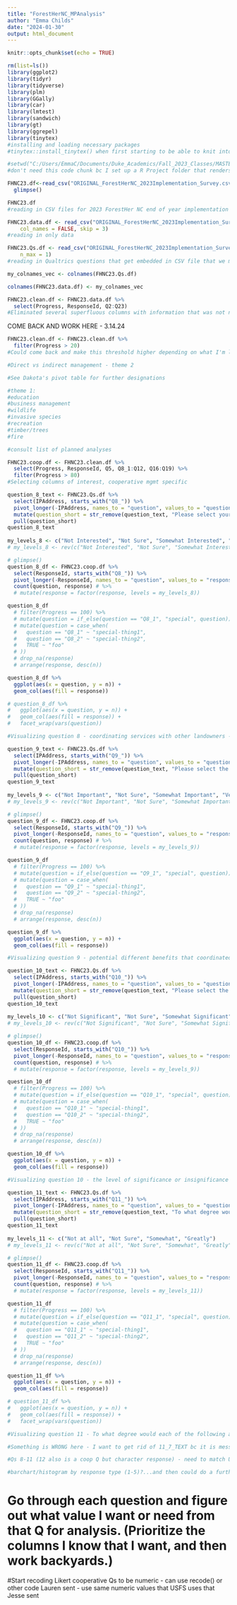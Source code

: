 ```yaml
---
title: "ForestHerNC_MPAnalysis"
author: "Emma Childs"
date: "2024-01-30"
output: html_document
---
```


```r
knitr::opts_chunk$set(echo = TRUE)
```


```r

rm(list=ls())
library(ggplot2)
library(tidyr)
library(tidyverse)
library(plm)
library(GGally)
library(car)
library(lmtest)
library(sandwich)
library(gt)
library(ggrepel)
library(tinytex)
#installing and loading necessary packages
#tinytex::install_tinytex() when first starting to be able to knit into spiffy looking PDFs if necessary. 

```


```r

#setwd("C:/Users/EmmaC/Documents/Duke_Academics/Fall_2023_Classes/MASTERS_PROJECT/R_Coding/FHNC_Rcode")
#don't need this code chunk bc I set up a R Project folder that renders this unnecessary. 

```


```r

FHNC23.df<-read_csv("ORIGINAL_ForestHerNC_2023Implementation_Survey.csv") %>%
  glimpse()

FHNC23.df
#reading in CSV files for 2023 ForestHer NC end of year implementation survey. 

``` 


```r

FHNC23.data.df <- read_csv("ORIGINAL_ForestHerNC_2023Implementation_Survey.csv", 
    col_names = FALSE, skip = 3)
#reading in only data

FHNC23.Qs.df <- read_csv("ORIGINAL_ForestHerNC_2023Implementation_Survey.csv", 
    n_max = 1)
#reading in Qualtrics questions that get embedded in CSV file that we may want to use later.

my_colnames_vec <- colnames(FHNC23.Qs.df)

colnames(FHNC23.data.df) <- my_colnames_vec

```


```r

FHNC23.clean.df <- FHNC23.data.df %>% 
  select(Progress, ResponseId, Q2:Q23)
#Eliminated several superfluous columns with information that was not needed for analysis (start time, end time, etc.)

```

COME BACK AND WORK HERE - 3.14.24

```r

FHNC23.clean.df <- FHNC23.clean.df %>%
  filter(Progress > 20)
#Could come back and make this threshold higher depending on what I'm looking for. Do I want to select or filter for the threshold? Should I have a more intensive filter for the subset of coop mgmt data?

```


```r

#Direct vs indirect management - theme 2

#See Dakota's pivot table for further designations 

```


```r

#theme 1:
#education
#business management
#wildlife
#invasive species
#recreation
#timber/trees
#fire
```



```r

#consult list of planned analyses

```


```r

FHNC23.coop.df <- FHNC23.clean.df %>% 
  select(Progress, ResponseId, Q5, Q8_1:Q12, Q16:Q19) %>%
  filter(Progress > 80) 
#Selecting columns of interest, cooperative mgmt specific

```


```r

question_8_text <- FHNC23.Qs.df %>% 
  select(IPAddress, starts_with("Q8_")) %>% 
  pivot_longer(-IPAddress, names_to = "question", values_to = "question_text") %>% 
  mutate(question_short = str_remove(question_text, "Please select your level of interest in each of the following different services that cooperative forest management can offer. - Coordinating with adjacent landowners (on|to) ")) %>% 
  pull(question_short)
question_8_text
  
my_levels_8 <- c("Not Interested", "Not Sure", "Somewhat Interested", "Very Interested")
# my_levels_8 <- rev(c("Not Interested", "Not Sure", "Somewhat Interested", "Very Interested"))

# glimpse()
question_8_df <- FHNC23.coop.df %>% 
  select(ResponseId, starts_with("Q8_")) %>% 
  pivot_longer(-ResponseId, names_to = "question", values_to = "response") %>% 
  count(question, response) # %>% 
  # mutate(response = factor(response, levels = my_levels_8)) 

question_8_df
  # filter(Progress == 100) %>%
  # mutate(question = if_else(question == "Q8_1", "special", question))
  # mutate(question = case_when(
  #   question == "Q8_1" ~ "special-thing1",
  #   question == "Q8_2" ~ "special-thing2",
  #   TRUE ~ "foo"
  # ))
  # drop_na(response)
  # arrange(response, desc(n))

question_8_df %>% 
  ggplot(aes(x = question, y = n)) +
  geom_col(aes(fill = response)) 

# question_8_df %>% 
#   ggplot(aes(x = question, y = n)) +
#   geom_col(aes(fill = response)) +
#   facet_wrap(vars(question))

#Visualizing question 8 - coordinating services with other landowners - still need to make the visualization more nuanced. 
```


```r

question_9_text <- FHNC23.Qs.df %>% 
  select(IPAddress, starts_with("Q9_")) %>% 
  pivot_longer(-IPAddress, names_to = "question", values_to = "question_text") %>% 
  mutate(question_short = str_remove(question_text, "Please select the level of importance or unimportance for each of the following different benefits that cooperative forest management can offer. - ")) %>% 
  pull(question_short)
question_9_text
  
my_levels_9 <- c("Not Important", "Not Sure", "Somewhat Important", "Very Important")
# my_levels_9 <- rev(c("Not Important", "Not Sure", "Somewhat Important", "Very Inmportant"))

# glimpse()
question_9_df <- FHNC23.coop.df %>% 
  select(ResponseId, starts_with("Q9_")) %>% 
  pivot_longer(-ResponseId, names_to = "question", values_to = "response") %>% 
  count(question, response) # %>% 
  # mutate(response = factor(response, levels = my_levels_9)) 

question_9_df
  # filter(Progress == 100) %>%
  # mutate(question = if_else(question == "Q9_1", "special", question))
  # mutate(question = case_when(
  #   question == "Q9_1" ~ "special-thing1",
  #   question == "Q9_2" ~ "special-thing2",
  #   TRUE ~ "foo"
  # ))
  # drop_na(response)
  # arrange(response, desc(n))

question_9_df %>% 
  ggplot(aes(x = question, y = n)) +
  geom_col(aes(fill = response)) 

#Visualizing question 9 - potential different benefits that coordinated services could offer. Need to figure out what to do with the text/other option that is throwing my visualization out of order/making it confusing. 

```


```r

question_10_text <- FHNC23.Qs.df %>% 
  select(IPAddress, starts_with("Q10_")) %>% 
  pivot_longer(-IPAddress, names_to = "question", values_to = "question_text") %>% 
  mutate(question_short = str_remove(question_text, "Please select the level of significance or insignificance for each of the following different barriers to engaging in cooperative forest management for you and your land. - ")) %>% 
  pull(question_short)
question_10_text
  
my_levels_10 <- c("Not Significant", "Not Sure", "Somewhat Significant", "Very Significant")
# my_levels_10 <- rev(c("Not Significant", "Not Sure", "Somewhat Significant", "Very Significant"))

# glimpse()
question_10_df <- FHNC23.coop.df %>% 
  select(ResponseId, starts_with("Q10_")) %>% 
  pivot_longer(-ResponseId, names_to = "question", values_to = "response") %>% 
  count(question, response) # %>% 
  # mutate(response = factor(response, levels = my_levels_9)) 

question_10_df
  # filter(Progress == 100) %>%
  # mutate(question = if_else(question == "Q10_1", "special", question))
  # mutate(question = case_when(
  #   question == "Q10_1" ~ "special-thing1",
  #   question == "Q10_2" ~ "special-thing2",
  #   TRUE ~ "foo"
  # ))
  # drop_na(response)
  # arrange(response, desc(n))

question_10_df %>% 
  ggplot(aes(x = question, y = n)) +
  geom_col(aes(fill = response))

#Visualizing question 10 - the level of significance or insignificance for each of the following different barriers to engaging in cooperative forest management for you and your land.


```


```r

question_11_text <- FHNC23.Qs.df %>% 
  select(IPAddress, starts_with("Q11_")) %>% 
  pivot_longer(-IPAddress, names_to = "question", values_to = "question_text") %>% 
  mutate(question_short = str_remove(question_text, "To what degree would each of the following allow you to engage in cooperative forest management? - ")) %>% 
  pull(question_short)
question_11_text
  
my_levels_11 <- c("Not at all", "Not Sure", "Somewhat", "Greatly")
# my_levels_11 <- rev(c("Not at all", "Not Sure", "Somewhat", "Greatly"))

# glimpse()
question_11_df <- FHNC23.coop.df %>% 
  select(ResponseId, starts_with("Q11_")) %>% 
  pivot_longer(-ResponseId, names_to = "question", values_to = "response") %>% 
  count(question, response) # %>% 
  # mutate(response = factor(response, levels = my_levels_11)) 

question_11_df
  # filter(Progress == 100) %>%
  # mutate(question = if_else(question == "Q11_1", "special", question))
  # mutate(question = case_when(
  #   question == "Q11_1" ~ "special-thing1",
  #   question == "Q11_2" ~ "special-thing2",
  #   TRUE ~ "foo"
  # ))
  # drop_na(response)
  # arrange(response, desc(n))

question_11_df %>% 
  ggplot(aes(x = question, y = n)) +
  geom_col(aes(fill = response)) 

# question_11_df %>% 
#   ggplot(aes(x = question, y = n)) +
#   geom_col(aes(fill = response)) +
#   facet_wrap(vars(question))

#Visualizing question 11 - To what degree would each of the following allow you to engage in cooperative forest management?

#Something is WRONG here - I want to get rid of 11_7_TEXT bc it is messing up the visualization...how??? Tried adding "ends_with("Q11_7")" on line after "starts_with" but that didn't work. 

```


```r

#Qs 8-11 (12 also is a coop Q but character response) - need to match USFS coding - add column for 1-5 values?
```


```r

#barchart/histogram by response type (1-5)?...and then could do a further visualization by region? Or could run more statistical analyses. 

```

# Go through each question and figure out what value I want or need from that Q for analysis. (Prioritize the columns I know that I want, and then work backyards.)

#Start recoding Likert cooperative Qs to be numeric - can use recode() or other code Lauren sent - use same numeric values that USFS uses that Jesse sent

